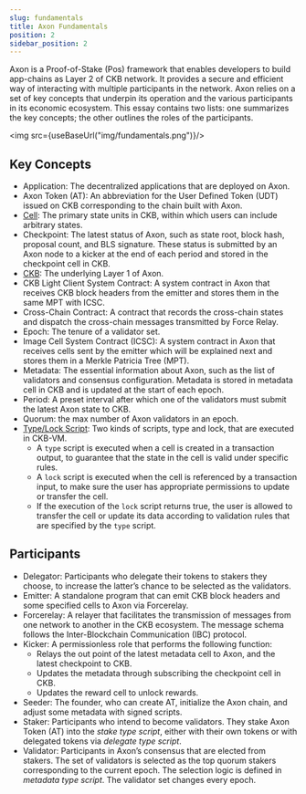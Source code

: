```yaml
---
slug: fundamentals
title: Axon Fundamentals
position: 2
sidebar_position: 2
---
```



Axon is a Proof-of-Stake (Pos) framework that enables developers to build app-chains as Layer 2 of CKB network. It provides a secure and efficient way of interacting with multiple participants in the network. Axon relies on a set of key concepts that underpin its operation and the various participants in its economic ecosystem. This essay contains two lists: one summarizes the key concepts; the other outlines the roles of the participants.

<img src={useBaseUrl("img/fundamentals.png")}/>


## Key Concepts
- Application: The decentralized applications that are deployed on Axon.
- Axon Token (AT): An abbreviation for the User Defined Token (UDT) issued on CKB corresponding to the chain built with Axon.
- [Cell](https://github.com/nervosnetwork/rfcs/blob/master/rfcs/0002-ckb/0002-ckb.md#42-cell): The primary state units in CKB, within which users can include arbitrary states.
- Checkpoint: The latest status of Axon, such as state root, block hash, proposal count, and BLS signature. These status is submitted by an Axon node to a kicker at the end of each period and stored in the checkpoint cell in CKB.
- [CKB](https://github.com/nervosnetwork/rfcs/blob/master/rfcs/0002-ckb/0002-ckb.md): The underlying Layer 1 of Axon.
- CKB Light Client System Contract: A system contract in Axon that receives CKB block headers from the emitter and stores them in the same MPT with ICSC.
- Cross-Chain Contract: A contract that records the cross-chain states and dispatch the cross-chain messages transmitted by Force Relay.
- Epoch: The tenure of a validator set.
- Image Cell System Contract (ICSC): A system contract in Axon that receives cells sent by the emitter which will be explained next and stores them in a Merkle Patricia Tree (MPT).
- Metadata: The essential information about Axon, such as the list of validators and consensus configuration. Metadata is stored in metadata cell in CKB and is updated at the start of each epoch.
- Period: A preset interval after which one of the validators must submit the latest Axon state to CKB.
- Quorum: the max number of Axon validators in an epoch.
- [Type/Lock Script](https://github.com/nervosnetwork/rfcs/blob/master/rfcs/0002-ckb/0002-ckb.md#42-cell): Two kinds of scripts, type and lock, that are executed in CKB-VM. 
  - A `type` script is executed when a cell is created in a transaction output, to guarantee that the state in the cell is valid under specific rules. 
  - A `lock` script is executed when the cell is referenced by a transaction input, to make sure the user has appropriate permissions to update or transfer the cell. 
  - If the execution of the `lock` script returns true, the user is allowed to transfer the cell or update its data according to validation rules that are specified by the `type` script.

## Participants
- Delegator: Participants who delegate their tokens to stakers they choose, to increase the latter’s chance to be selected as the validators.
- Emitter: A standalone program that can emit CKB block headers and some specified cells to Axon via Forcerelay.
- Forcerelay: A relayer that facilitates the transmission of messages from one network to another in the CKB ecosystem. The message schema follows the Inter-Blockchain Communication (IBC) protocol.
- Kicker: A permissionless role that performs the following function:
  - Relays the out point of the latest metadata cell to Axon, and the latest checkpoint to CKB.
  - Updates the metadata through subscribing the checkpoint cell in CKB.
  - Updates the reward cell to unlock rewards.
- Seeder: The founder, who can create AT, initialize the Axon chain, and adjust some metadata with signed scripts.
- Staker: Participants who intend to become validators. They stake Axon Token (AT) into the *stake type script*, either with their own tokens or with delegated tokens via *delegate type script*.
- Validator: Participants in Axon’s consensus that are elected from stakers. The set of validators is selected as the top quorum stakers corresponding to the current epoch. The selection logic is defined in *metadata type script*. The validator set changes every epoch.
